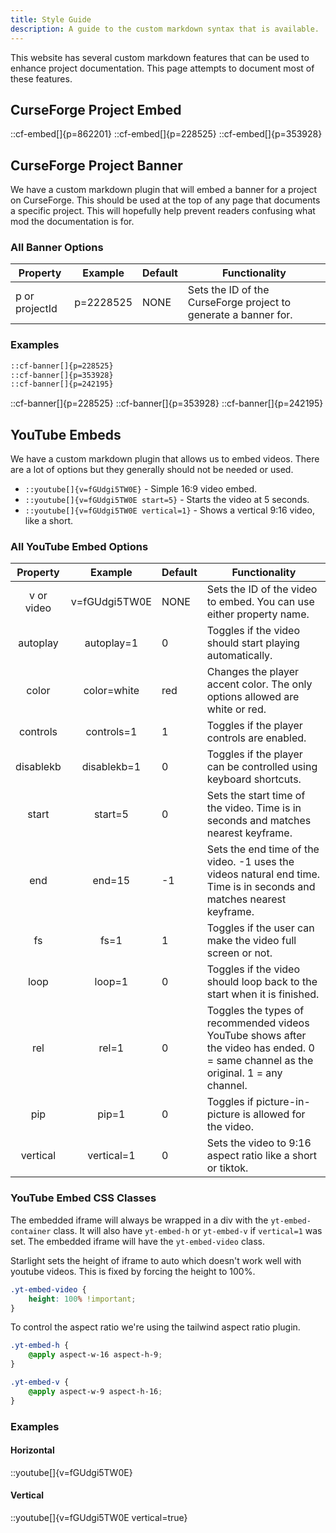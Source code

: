 ```yaml
---
title: Style Guide
description: A guide to the custom markdown syntax that is available.
---
```

This website has several custom markdown features that can be used to enhance project documentation. This page attempts
to document most of these features.

## CurseForge Project Embed

::cf-embed[]{p=862201}
::cf-embed[]{p=228525}
::cf-embed[]{p=353928}

## CurseForge Project Banner

We have a custom markdown plugin that will embed a banner for a project on CurseForge. This should be used at the top of
any page that documents a specific project. This will hopefully help prevent readers confusing what mod the
documentation is for.

### All Banner Options
| Property       | Example   | Default | Functionality                                                   |
|----------------|-----------|---------|-----------------------------------------------------------------|
| p or projectId | p=2228525 | NONE    | Sets the ID of the CurseForge project to generate a banner for. |

### Examples
```md
::cf-banner[]{p=228525}
::cf-banner[]{p=353928}
::cf-banner[]{p=242195}
````

::cf-banner[]{p=228525}
::cf-banner[]{p=353928}
::cf-banner[]{p=242195}

## YouTube Embeds

We have a custom markdown plugin that allows us to embed videos. There are a lot of options but they generally should
not be needed or used.

- `::youtube[]{v=fGUdgi5TW0E}` - Simple 16:9 video embed.
- `::youtube[]{v=fGUdgi5TW0E start=5}` - Starts the video at 5 seconds.
- `::youtube[]{v=fGUdgi5TW0E vertical=1}` - Shows a vertical 9:16 video, like a short.

### All YouTube Embed Options

|  Property  |    Example    | Default | Functionality                                                                                                                       |
|:----------:|:-------------:|---------|-------------------------------------------------------------------------------------------------------------------------------------|
| v or video | v=fGUdgi5TW0E | NONE    | Sets the ID of the video to embed. You can use either property name.                                                                |
|  autoplay  |   autoplay=1  | 0       | Toggles if the video should start playing automatically.                                                                            |
|    color   |  color=white  | red     | Changes the player accent color. The only options allowed are white or red.                                                         |
|  controls  |   controls=1  | 1       | Toggles if the player controls are enabled.                                                                                         |
|  disablekb |  disablekb=1  | 0       | Toggles if the player can be controlled using keyboard shortcuts.                                                                   |
|    start   |    start=5    | 0       | Sets the start time of the video. Time is in seconds and matches nearest keyframe.                                                  |
|     end    |     end=15    | -1      | Sets the end time of the video. -1 uses the videos natural end time. Time is in seconds and matches nearest keyframe.               |
|     fs     |      fs=1     | 1       | Toggles if the user can make the video full screen or not.                                                                          |
|    loop    |     loop=1    | 0       | Toggles if the video should loop back to the start when it is finished.                                                             |
|     rel    |     rel=1     | 0       | Toggles the types of recommended videos YouTube shows after the video has ended. 0 = same channel as the original. 1 = any channel. |
|     pip    |     pip=1     | 0       | Toggles if picture-in-picture is allowed for the video.                                                                             |
|  vertical  |   vertical=1  | 0       | Sets the video to 9:16 aspect ratio like a short or tiktok.                                                                         |

### YouTube Embed CSS Classes
The embedded iframe will always be wrapped in a div with the `yt-embed-container` class. It will also have `yt-embed-h`
or `yt-embed-v` if `vertical=1` was set. The embedded iframe will have the `yt-embed-video` class.

Starlight sets the height of iframe to auto which doesn't work well with youtube videos. This is fixed by forcing the
height to 100%.
```css
.yt-embed-video {
    height: 100% !important;
}
```

To control the aspect ratio we're using the tailwind aspect ratio plugin.
```css
.yt-embed-h {
    @apply aspect-w-16 aspect-h-9;
}

.yt-embed-v {
    @apply aspect-w-9 aspect-h-16;
}
```

### Examples

#### Horizontal
::youtube[]{v=fGUdgi5TW0E}

#### Vertical
::youtube[]{v=fGUdgi5TW0E vertical=true}